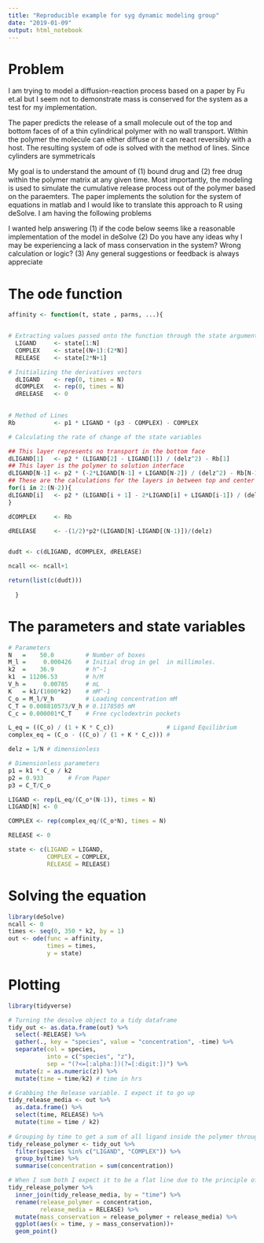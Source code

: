 ```yaml
---
title: "Reproducible example for syg dynamic modeling group"
date: "2019-01-09"
output: html_notebook
---
```


# Problem

I am trying to model a diffusion-reaction process based on a paper by Fu et.al 
but I seem not to demonstrate mass is conserved for the system as a test for my implementation.

The paper predicts the release of a small molecule out of the top and bottom faces of of a 
thin cylindrical polymer with no wall transport. Within the polymer the molecule 
can either diffuse or it can react reversibly with a host. The resulting system of 
ode is solved with the method of lines. Since cylinders are symmetricals 

My goal is to understand the amount of (1) bound drug and (2) free drug within the 
polymer matrix at any given time. Most importantly, the modeling is used to simulate the 
cumulative release process out of the polymer based on the paraemters. The paper 
implements the solution for the system of equations in matlab and I would like to 
translate this approach to R using deSolve. I am having the following problems

I wanted help answering
(1) if the code below seems like a reasonable implementation of the model
in deSolve
(2) Do you have any ideas why I may be experiencing a lack of mass conservation in the system? Wrong calculation or logic?
(3) Any general suggestions or feedback is always appreciate

# The ode function
```r
affinity <- function(t, state , parms, ...){


# Extracting values passed onto the function through the state argument
  LIGAND     <- state[1:N]
  COMPLEX    <- state[(N+1):(2*N)]
  RELEASE    <- state[2*N+1]

# Initializing the derivatives vectors
  dLIGAND    <- rep(0, times = N)
  dCOMPLEX   <- rep(0, times = N)
  dRELEASE   <- 0

  
# Method of Lines  
Rb           <- p1 * LIGAND * (p3 - COMPLEX) - COMPLEX

# Calculating the rate of change of the state variables

## This layer represents no transport in the bottom face 
dLIGAND[1]   <- p2 * (LIGAND[2] - LIGAND[1]) / (delz^2) - Rb[1]
## This layer is the polymer to solution interface
dLIGAND[N-1] <- p2 * (-2*LIGAND[N-1] + LIGAND[N-2]) / (delz^2) - Rb[N-1]
## These are the calculations for the layers in between top and center
for(i in 2:(N-2)){
dLIGAND[i]   <- p2 * (LIGAND[i + 1] - 2*LIGAND[i] + LIGAND[i-1]) / (delz^2) - Rb[i]
}

dCOMPLEX     <- Rb

dRELEASE     <- -(1/2)*p2*(LIGAND[N]-LIGAND[(N-1)])/(delz)


dudt <- c(dLIGAND, dCOMPLEX, dRELEASE)

ncall <<- ncall+1 

return(list(c(dudt))) 
             
  }
```



# The parameters and state variables
```r

# Parameters
N   =    50.0         # Number of boxes 
M_l =     0.000426    # Initial drug in gel  in millimoles.
k2  =    36.9         # h^-1
k1  = 11206.53        # h/M
V_h =     0.00785     # mL
K   = k1/(1000*k2)    # mM^-1
C_o = M_l/V_h         # Loading concentration mM
C_T = 0.008810573/V_h # 0.1178505 mM
C_c = 0.000001*C_T    # Free cyclodextrin pockets

L_eq = ((C_o) / (1 + K * C_c))               # Ligand Equilibrium
complex_eq = (C_o - ((C_o) / (1 + K * C_c))) # 

delz = 1/N # dimensionless

# Dimensionless parameters
p1 = k1 * C_o / k2
p2 = 0.933       # From Paper
p3 = C_T/C_o

LIGAND <- rep(L_eq/(C_o*(N-1)), times = N)
LIGAND[N] <- 0

COMPLEX <- rep(complex_eq/(C_o*N), times = N)

RELEASE <- 0

state <- c(LIGAND = LIGAND,
           COMPLEX = COMPLEX,
           RELEASE = RELEASE)

```

# Solving the equation
```r
library(deSolve)
ncall <- 0
times <- seq(0, 350 * k2, by = 1)
out <- ode(func = affinity,
           times = times, 
           y = state)
```

# Plotting

```r
library(tidyverse)

# Turning the desolve object to a tidy dataframe
tidy_out <- as.data.frame(out) %>% 
  select(-RELEASE) %>%
  gather(., key = "species", value = "concentration", -time) %>%
  separate(col = species, 
           into = c("species", "z"), 
           sep = "(?<=[:alpha:])(?=[:digit:])") %>%
  mutate(z = as.numeric(z)) %>%
  mutate(time = time/k2) # time in hrs

# Grabbing the Release variable. I expect it to go up
tidy_release_media <- out %>%
  as.data.frame() %>%
  select(time, RELEASE) %>%
  mutate(time = time / k2) 
  
# Grouping by time to get a sum of all ligand inside the polymer through time. I expect it to go down
tidy_release_polymer <- tidy_out %>%
  filter(species %in% c("LIGAND", "COMPLEX")) %>%
  group_by(time) %>% 
  summarise(concentration = sum(concentration))

# When I sum both I expect it to be a flat line due to the principle of mass conservation
tidy_release_polymer %>%
  inner_join(tidy_release_media, by = "time") %>%
  rename(release_polymer = concentration,
         release_media = RELEASE) %>%
  mutate(mass_conservation = release_polymer + release_media) %>%
  ggplot(aes(x = time, y = mass_conservation))+
  geom_point()

```


